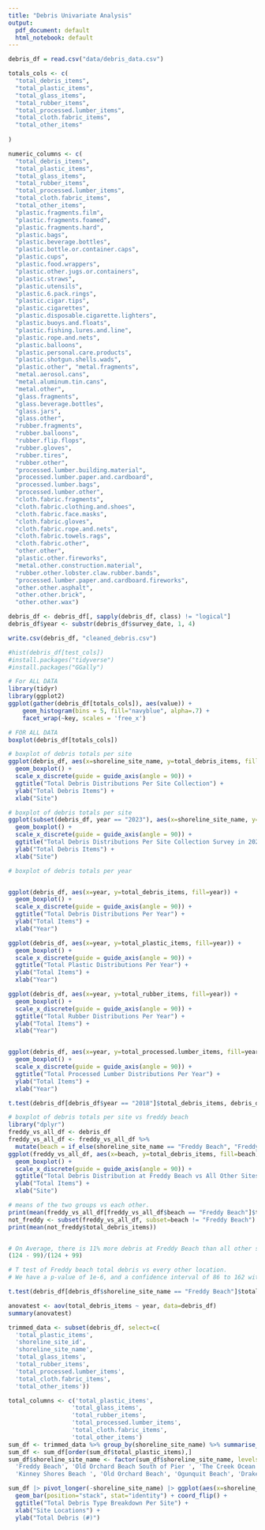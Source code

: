 ```yaml
---
title: "Debris Univariate Analysis"
output:
  pdf_document: default
  html_notebook: default
---
```


```r
debris_df = read.csv("data/debris_data.csv")

totals_cols <- c(
  "total_debris_items",
  "total_plastic_items",
  "total_glass_items",
  "total_rubber_items",
  "total_processed.lumber_items",
  "total_cloth.fabric_items",
  "total_other_items"
  
)

numeric_columns <- c(
  "total_debris_items",
  "total_plastic_items",
  "total_glass_items",
  "total_rubber_items",
  "total_processed.lumber_items",
  "total_cloth.fabric_items",
  "total_other_items",
  "plastic.fragments.film",
  "plastic.fragments.foamed",
  "plastic.fragments.hard", 
  "plastic.bags",
  "plastic.beverage.bottles",
  "plastic.bottle.or.container.caps", 
  "plastic.cups",
  "plastic.food.wrappers",
  "plastic.other.jugs.or.containers", 
  "plastic.straws",
  "plastic.utensils",
  "plastic.6.pack.rings", 
  "plastic.cigar.tips",
  "plastic.cigarettes",
  "plastic.disposable.cigarette.lighters", 
  "plastic.buoys.and.floats",
  "plastic.fishing.lures.and.line", 
  "plastic.rope.and.nets",
  "plastic.balloons",
  "plastic.personal.care.products", 
  "plastic.shotgun.shells.wads",
  "plastic.other", "metal.fragments", 
  "metal.aerosol.cans",
  "metal.aluminum.tin.cans",
  "metal.other", 
  "glass.fragments",
  "glass.beverage.bottles",
  "glass.jars",
  "glass.other",
  "rubber.fragments",
  "rubber.balloons",
  "rubber.flip.flops",
  "rubber.gloves", 
  "rubber.tires",
  "rubber.other",
  "processed.lumber.building.material",
  "processed.lumber.paper.and.cardboard", 
  "processed.lumber.bags",
  "processed.lumber.other",
  "cloth.fabric.fragments", 
  "cloth.fabric.clothing.and.shoes",
  "cloth.fabric.face.masks", 
  "cloth.fabric.gloves",
  "cloth.fabric.rope.and.nets",
  "cloth.fabric.towels.rags", 
  "cloth.fabric.other",
  "other.other",
  "plastic.other.fireworks", 
  "metal.other.construction.material",
  "rubber.other.lobster.claw.rubber.bands",
  "processed.lumber.paper.and.cardboard.fireworks", 
  "other.other.asphalt",
  "other.other.brick",
  "other.other.wax")

debris_df <- debris_df[, sapply(debris_df, class) != "logical"]
debris_df$year <- substr(debris_df$survey_date, 1, 4)

write.csv(debris_df, "cleaned_debris.csv")
```



```r
#hist(debris_df[test_cols])
#install.packages("tidyverse")
#install.packages("GGally")

# For ALL DATA
library(tidyr)
library(ggplot2)
ggplot(gather(debris_df[totals_cols]), aes(value)) + 
    geom_histogram(bins = 5, fill="navyblue", alpha=.7) + 
    facet_wrap(~key, scales = 'free_x')

```
```r

# FOR ALL DATA
boxplot(debris_df[totals_cols])

```

```r
# boxplot of debris totals per site
ggplot(debris_df, aes(x=shoreline_site_name, y=total_debris_items, fill=shoreline_site_name)) + 
  geom_boxplot() +
  scale_x_discrete(guide = guide_axis(angle = 90)) +
  ggtitle("Total Debris Distributions Per Site Collection") +
  ylab("Total Debris Items") +
  xlab("Site")
```

```r
# boxplot of debris totals per site
ggplot(subset(debris_df, year == "2023"), aes(x=shoreline_site_name, y=total_debris_items, fill=shoreline_site_name)) + 
  geom_boxplot() +
  scale_x_discrete(guide = guide_axis(angle = 90)) +
  ggtitle("Total Debris Distributions Per Site Collection Survey in 2023") +
  ylab("Total Debris Items") +
  xlab("Site")
```

```r
# boxplot of debris totals per year


ggplot(debris_df, aes(x=year, y=total_debris_items, fill=year)) + 
  geom_boxplot() +
  scale_x_discrete(guide = guide_axis(angle = 90)) +
  ggtitle("Total Debris Distributions Per Year") +
  ylab("Total Items") +
  xlab("Year")

ggplot(debris_df, aes(x=year, y=total_plastic_items, fill=year)) + 
  geom_boxplot() +
  scale_x_discrete(guide = guide_axis(angle = 90)) +
  ggtitle("Total Plastic Distributions Per Year") +
  ylab("Total Items") +
  xlab("Year")

ggplot(debris_df, aes(x=year, y=total_rubber_items, fill=year)) + 
  geom_boxplot() +
  scale_x_discrete(guide = guide_axis(angle = 90)) +
  ggtitle("Total Rubber Distributions Per Year") +
  ylab("Total Items") +
  xlab("Year")


ggplot(debris_df, aes(x=year, y=total_processed.lumber_items, fill=year)) + 
  geom_boxplot() +
  scale_x_discrete(guide = guide_axis(angle = 90)) +
  ggtitle("Total Processed Lumber Distributions Per Year") +
  ylab("Total Items") +
  xlab("Year")
```

```r
t.test(debris_df[debris_df$year == "2018"]$total_debris_items, debris_df[debris_df$year == "2023"]$total_debris_items)
```

```r
# boxplot of debris totals per site vs freddy beach
library("dplyr")
freddy_vs_all_df <- debris_df
freddy_vs_all_df <- freddy_vs_all_df %>%
  mutate(beach = if_else(shoreline_site_name == "Freddy Beach", "Freddy Beach", "Other"))
ggplot(freddy_vs_all_df, aes(x=beach, y=total_debris_items, fill=beach)) + 
  geom_boxplot() +
  scale_x_discrete(guide = guide_axis(angle = 90)) +
  ggtitle("Total Debris Distribution at Freddy Beach vs All Other Sites") +
  ylab("Total Items") +
  xlab("Site")
```

```r

# means of the two groups vs each other.
print(mean(freddy_vs_all_df[freddy_vs_all_df$beach == "Freddy Beach"]$total_debris_items))
not_freddy <- subset(freddy_vs_all_df, subset=beach != "Freddy Beach")
print(mean(not_freddy$total_debris_items))


# On Average, there is 11% more debris at Freddy Beach than all other sites.
(124 - 99)/(124 + 99)
```

```r
# T test of Freddy beach total debris vs every other location.
# We have a p-value of 1e-6, and a confidence interval of 86 to 162 with the mean sitting at 124 debris pieces.

t.test(debris_df[debris_df$shoreline_site_name == "Freddy Beach"]$total_debris_items, debris_df[debris_df$shoreline_site_name != "Freddy Beach"]$total_debris_items)

```


```r
anovatest <- aov(total_debris_items ~ year, data=debris_df)
summary(anovatest)

```


```r
trimmed_data <- subset(debris_df, select=c(
  'total_plastic_items',
  'shoreline_site_id',
  'shoreline_site_name',
  'total_glass_items',
  'total_rubber_items',
  'total_processed.lumber_items',
  'total_cloth.fabric_items',
  'total_other_items'))

total_columns <- c('total_plastic_items',
                  'total_glass_items',
                  'total_rubber_items',
                  'total_processed.lumber_items',
                  'total_cloth.fabric_items',
                  'total_other_items')
sum_df <- trimmed_data %>% group_by(shoreline_site_name) %>% summarise_at(total_columns, sum)
sum_df <- sum_df[order(sum_df$total_plastic_items),]
sum_df$shoreline_site_name <- factor(sum_df$shoreline_site_name, levels=rev(c(
  'Freddy Beach', 'Old Orchard Beach South of Pier ', 'The Creek Ocean Park', 'Ocean Park ',
  'Kinney Shores Beach ', 'Old Orchard Beach', 'Ogunquit Beach', 'Drakes Island Beach', 'Goochs Beach, Kennebunk')))

sum_df |> pivot_longer(-shoreline_site_name) |> ggplot(aes(x=shoreline_site_name, y=value, fill=name)) +
  geom_bar(position="stack", stat="identity") + coord_flip() + 
  ggtitle("Total Debris Type Breakdown Per Site") +
  xlab("Site Locations") +
  ylab("Total Debris (#)")

```
